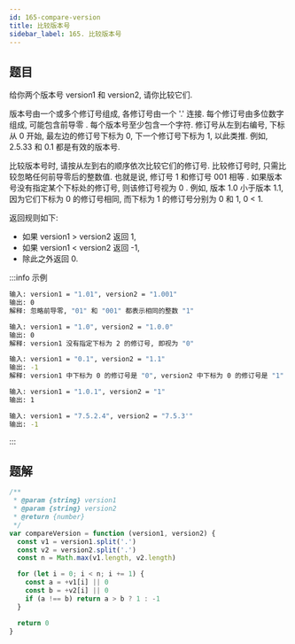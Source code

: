 ```yaml
---
id: 165-compare-version
title: 比较版本号
sidebar_label: 165. 比较版本号
---
```


## 题目

给你两个版本号 version1 和 version2, 请你比较它们.

版本号由一个或多个修订号组成, 各修订号由一个 '.' 连接. 每个修订号由多位数字组成, 可能包含前导零 . 每个版本号至少包含一个字符. 修订号从左到右编号, 下标从 0 开始, 最左边的修订号下标为 0, 下一个修订号下标为 1, 以此类推. 例如, 2.5.33 和 0.1 都是有效的版本号.

比较版本号时, 请按从左到右的顺序依次比较它们的修订号. 比较修订号时, 只需比较忽略任何前导零后的整数值. 也就是说, 修订号 1 和修订号 001 相等 . 如果版本号没有指定某个下标处的修订号, 则该修订号视为 0 . 例如, 版本 1.0 小于版本 1.1, 因为它们下标为 0 的修订号相同, 而下标为 1 的修订号分别为 0 和 1, 0 < 1.

返回规则如下:

- 如果 version1 > version2 返回 1,
- 如果 version1 < version2 返回 -1,
- 除此之外返回 0.

:::info 示例

```bash
输入: version1 = "1.01", version2 = "1.001"
输出: 0
解释: 忽略前导零, "01" 和 "001" 都表示相同的整数 "1"
```

```bash
输入: version1 = "1.0", version2 = "1.0.0"
输出: 0
解释: version1 没有指定下标为 2 的修订号, 即视为 "0"
```

```bash
输入: version1 = "0.1", version2 = "1.1"
输出: -1
解释: version1 中下标为 0 的修订号是 "0", version2 中下标为 0 的修订号是 "1" . 0 < 1, 所以 version1 < version2
```

```bash
输入: version1 = "1.0.1", version2 = "1"
输出: 1
```

```bash
输入: version1 = "7.5.2.4", version2 = "7.5.3'"
输出: -1
```

:::

## 题解

```ts
/**
 * @param {string} version1
 * @param {string} version2
 * @return {number}
 */
var compareVersion = function (version1, version2) {
  const v1 = version1.split('.')
  const v2 = version2.split('.')
  const n = Math.max(v1.length, v2.length)

  for (let i = 0; i < n; i += 1) {
    const a = +v1[i] || 0
    const b = +v2[i] || 0
    if (a !== b) return a > b ? 1 : -1
  }

  return 0
}
```
